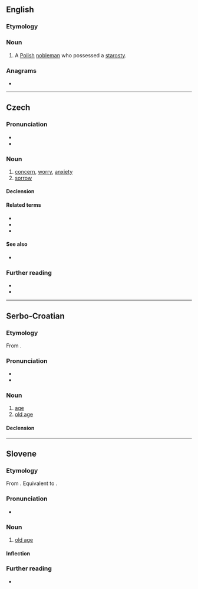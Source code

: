 ==English==

===Etymology===
{{bor|en|pl|starosta}}

===Noun===
{{en-noun}}

# {{lb|en|historical}} A [[Polish]] [[nobleman]] who possessed a [[starosty]].

===Anagrams===
* {{anagrams|en|a=aorsstt|stators}}

----

==Czech==
{{wp|lang=cs}}

===Pronunciation===
* {{cs-IPA}}
* {{audio|cs|Cs-starost.ogg|Audio}}

===Noun===
{{cs-noun|g=f}}

# [[concern]], [[worry]], [[anxiety]] <!-- {{gloss|feeling of anxiety}} -->
# [[sorrow]]

====Declension====
{{cs-decl-noun
|starost|starosti|starosti|starost|starosti|starosti|starostí
|starosti|starostí|starostem|starosti|starosti|starostech|starostmi
}}

====Related terms====
* {{l|cs|dělat starosti}}
* {{l|cs|starat}}
* {{l|cs|starosta|g=m}}

====See also====
* {{l|cs|radost|g=f}}

===Further reading===
* {{R:PSJC}}
* {{R:SSJC}}

{{c|cs|Emotions}}

----

==Serbo-Croatian==

===Etymology===
From {{inh|sh|sla-pro|*starostь}}.

===Pronunciation===
* {{IPA|sh|/stâroːst/}}
* {{hyphenation|sh|sta|rost}}

===Noun===
{{sh-noun|g=f|head=stȁrōst}}

# [[age]]
# [[old age]]

====Declension====
{{sh-decl-noun
|starost|starosti
|starosti|starosti
|starosti|starostima
|starost|starosti
|starosti|starosti
|starosti|starostima
|starošću / starosti|starostima
}}

{{c|sh|Age}}

----

==Slovene==

===Etymology===
From {{inh|sl|sla-pro|*starostь}}. Equivalent to {{suffix|sl|stȁr|ost}}.

===Pronunciation===
* {{sl-IPA|stárost|starọ̑st}}

===Noun===
{{sl-noun|stárost|head2=starọ̑st|f}}

# [[old age]]

====Inflection====
{{sl-decl-noun-f-i|stárost|n=sg}}
{{sl-decl-noun-f-i|staróst|n=sg}}

===Further reading===
* {{R:Fran}}

{{c|sl|Age}}